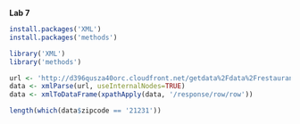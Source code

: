 **Lab 7**

```r
install.packages('XML')
install.packages('methods')

library('XML')
library('methods')

url <- 'http://d396qusza40orc.cloudfront.net/getdata%2Fdata%2Frestaurants.xml'
data <- xmlParse(url, useInternalNodes=TRUE)
data <- xmlToDataFrame(xpathApply(data, '/response/row/row'))

length(which(data$zipcode == '21231'))
```